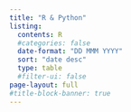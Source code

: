 ```yaml
---
title: "R & Python"
listing:
  contents: R
  #categories: false
  date-format: "DD MMM YYYY"
  sort: "date desc"
  type: table
  #filter-ui: false
page-layout: full
#title-block-banner: true
---
```

